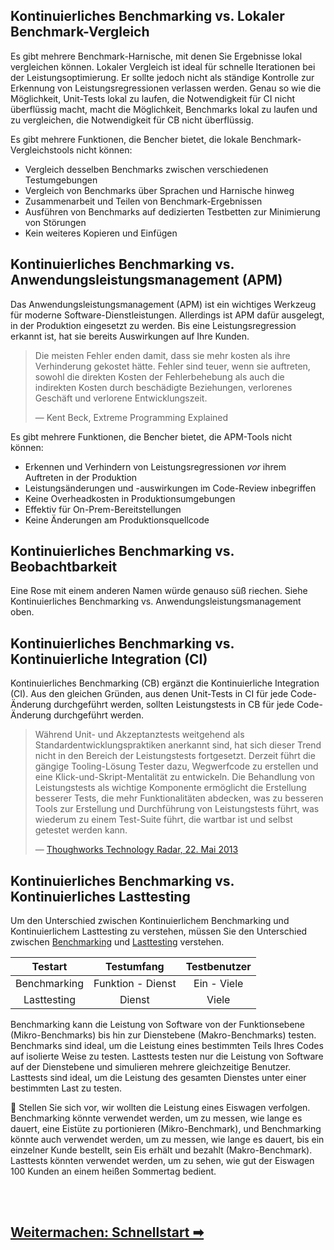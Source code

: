 ## Kontinuierliches Benchmarking vs. Lokaler Benchmark-Vergleich

Es gibt mehrere Benchmark-Harnische, mit denen Sie Ergebnisse lokal vergleichen können.
Lokaler Vergleich ist ideal für schnelle Iterationen bei der Leistungsoptimierung.
Er sollte jedoch nicht als ständige Kontrolle zur Erkennung von Leistungsregressionen verlassen werden.
Genau so wie die Möglichkeit, Unit-Tests lokal zu laufen, die Notwendigkeit für CI nicht überflüssig macht,
macht die Möglichkeit, Benchmarks lokal zu laufen und zu vergleichen, die Notwendigkeit für CB nicht überflüssig.

Es gibt mehrere Funktionen, die Bencher bietet, die lokale Benchmark-Vergleichstools nicht können:
- Vergleich desselben Benchmarks zwischen verschiedenen Testumgebungen
- Vergleich von Benchmarks über Sprachen und Harnische hinweg
- Zusammenarbeit und Teilen von Benchmark-Ergebnissen
- Ausführen von Benchmarks auf dedizierten Testbetten zur Minimierung von Störungen
- Kein weiteres Kopieren und Einfügen

## Kontinuierliches Benchmarking vs. Anwendungsleistungsmanagement (APM)

Das Anwendungsleistungsmanagement (APM) ist ein wichtiges Werkzeug für moderne Software-Dienstleistungen.
Allerdings ist APM dafür ausgelegt, in der Produktion eingesetzt zu werden.
Bis eine Leistungsregression erkannt ist, hat sie bereits Auswirkungen auf Ihre Kunden.

> Die meisten Fehler enden damit, dass sie mehr kosten als ihre Verhinderung gekostet hätte.
> Fehler sind teuer, wenn sie auftreten, sowohl die direkten Kosten der Fehlerbehebung
> als auch die indirekten Kosten durch beschädigte Beziehungen, verlorenes Geschäft und verlorene Entwicklungszeit.
>
> — Kent Beck, Extreme Programming Explained

Es gibt mehrere Funktionen, die Bencher bietet, die APM-Tools nicht können:
- Erkennen und Verhindern von Leistungsregressionen _vor_ ihrem Auftreten in der Produktion
- Leistungsänderungen und -auswirkungen im Code-Review inbegriffen
- Keine Overheadkosten in Produktionsumgebungen
- Effektiv für On-Prem-Bereitstellungen
- Keine Änderungen am Produktionsquellcode

## Kontinuierliches Benchmarking vs. Beobachtbarkeit

Eine Rose mit einem anderen Namen würde genauso süß riechen.
Siehe Kontinuierliches Benchmarking vs. Anwendungsleistungsmanagement oben.

## Kontinuierliches Benchmarking vs. Kontinuierliche Integration (CI)

Kontinuierliches Benchmarking (CB) ergänzt die Kontinuierliche Integration (CI).
Aus den gleichen Gründen, aus denen Unit-Tests in CI für jede Code-Änderung durchgeführt werden,
sollten Leistungstests in CB für jede Code-Änderung durchgeführt werden.

> Während Unit- und Akzeptanztests weitgehend als Standardentwicklungspraktiken anerkannt sind,
> hat sich dieser Trend nicht in den Bereich der Leistungstests fortgesetzt.
> Derzeit führt die gängige Tooling-Lösung Tester dazu, Wegwerfcode zu erstellen und eine Klick-und-Skript-Mentalität zu entwickeln.
> Die Behandlung von Leistungstests als wichtige Komponente ermöglicht die Erstellung besserer Tests, die mehr Funktionalitäten abdecken,
> was zu besseren Tools zur Erstellung und Durchführung von Leistungstests führt,
> was wiederum zu einem Test-Suite führt, die wartbar ist und selbst getestet werden kann.
>
> — [Thoughworks Technology Radar, 22. Mai 2013](https://www.thoughtworks.com/en-us/radar/techniques/performance-testing-as-a-first-class-citizen)

## Kontinuierliches Benchmarking vs. Kontinuierliches Lasttesting

Um den Unterschied zwischen Kontinuierlichem Benchmarking und Kontinuierlichem Lasttesting zu verstehen,
müssen Sie den Unterschied zwischen
[Benchmarking](https://de.wikipedia.org/wiki/Benchmark_(Computer)) und
[Lasttesting](https://de.wikipedia.org/wiki/Lasttest_(Computer)) verstehen.

|   Testart    |    Testumfang     | Testbenutzer |
| :----------: | :---------------: | :----------: |
| Benchmarking | Funktion - Dienst | Ein - Viele  |
| Lasttesting  |      Dienst       |    Viele     |

Benchmarking kann die Leistung von Software von der Funktionsebene (Mikro-Benchmarks) bis hin zur Dienstebene (Makro-Benchmarks) testen.
Benchmarks sind ideal, um die Leistung eines bestimmten Teils Ihres Codes auf isolierte Weise zu testen.
Lasttests testen nur die Leistung von Software auf der Dienstebene und simulieren mehrere gleichzeitige Benutzer.
Lasttests sind ideal, um die Leistung des gesamten Dienstes unter einer bestimmten Last zu testen.

🍦 Stellen Sie sich vor, wir wollten die Leistung eines Eiswagen verfolgen.
Benchmarking könnte verwendet werden, um zu messen, wie lange es dauert, eine Eistüte zu portionieren (Mikro-Benchmark), und
Benchmarking könnte auch verwendet werden, um zu messen, wie lange es dauert, bis ein einzelner Kunde bestellt, sein Eis erhält und bezahlt (Makro-Benchmark).
Lasttests könnten verwendet werden, um zu sehen, wie gut der Eiswagen 100 Kunden an einem heißen Sommertag bedient.

<br/>
<br/>

<h2><a href="/de/docs/tutorial/quick-start/">Weitermachen: Schnellstart ➡</a></h2>